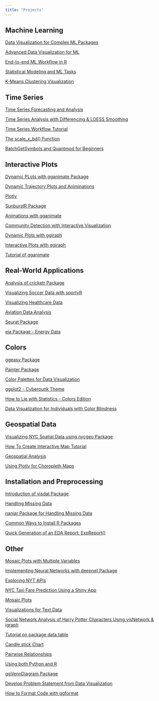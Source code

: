 ```yaml
---
title: "Projects"
---
```



## Machine Learning 

[Data Visualization for Complex ML Packages](https://youtu.be/EBd--bt9598)

[Advanced Data Visualization for ML](https://youtu.be/7iq81__dgno)

[End-to-end ML Workflow in R](https://youtu.be/Wp04i-YgADM)

[Statistical Modeling and ML Tasks](https://youtu.be/8eDR2k8Qo5k)

[K-Means Clustering Visualization](https://youtu.be/wjCz52U6smo)

## Time Series

[Time Series Forecasting and Analysis](https://www.youtube.com/watch?v=Y62JWEVG5Ek)

[Time Series Analysis with Differencing & LOESS Smoothing](https://youtu.be/26_NHo6Db8s)

[Time Series Workflow Tutorial](https://www.youtube.com/watch?v=Tp2NYxbrPjw)

[The scale_x_bd() Function](https://www.youtube.com/watch?v=rUO-_lZ0E-Y)

[BatchGetSymbols and Quantmod for Beginners](https://www.youtube.com/watch?v=r63ewpdRwa8)

## Interactive Plots

[Dynamic PLots with gganimate Package](https://youtu.be/ZrOJgP4DpHQ)

[Dynamic Trajectory Plots and Animinations](https://www.youtube.com/watch?v=GBaq2mwyJ6w)

[Plotly](https://youtu.be/eDcy8FDOBFo)

[SunburstR Package](https://youtu.be/9Nm0Jkdom5c)

[Animations with gganimate](https://youtu.be/zI-Jk2HrgmA)

[Community Detection with Interactive Visualization](https://www.youtube.com/watch?v=vLeD_lFopLQ)

[Dynamic Plots with ggiraph](https://youtu.be/QpNqfKTLllM)

[Interactive Plots with ggiraph](https://youtu.be/RqiXANq9lVk)

[Tutorial of gganimate](https://youtu.be/2LGbjRGNsek)

## Real-World Applications

[Analysis of cricketr Package](https://youtu.be/QkQ3HA_hesc)

[Visualizing Soccer Data with sportyR](https://youtu.be/eRBKoSGxuao)

[Visualizing Healthcare Data](https://www.youtube.com/@RamonCiutadPerez)

[Aviation Data Analysis](https://youtu.be/vy06h_f_Sk8)

[Seurat Package](https://youtu.be/KUuCtoODXsE)

[eia Package - Energy Data](https://www.youtube.com/watch?v=SekYp6lYtZs)

## Colors

[ggeasy Package](https://youtu.be/Fe4J7t0pooE)

[Painter Package](https://www.youtube.com/watch?v=Lw3P8rJvSGA)

[Color Palettes for Data Visualization](https://youtu.be/BKMKCMKe1yE)

[ggplot2 - Cyberpunk Theme](https://youtu.be/L8xnZ-rPgwg?si=J13v0wIAuB2lZJYD)

[How to Lie with Statistics - Colors Edition](https://youtu.be/tVE_dHMYU0U)

[Data Visualization for Individuals with Color Blindness](https://youtu.be/JzD8F0ucCOI)

## Geospatial Data

[Visualizing NYC Spatial Data using nycgeo Package](https://youtu.be/IBWy4g6BVa8)

[How To Create Interactive Map Tutorial](https://youtu.be/cfxSvEAa1w0)

[Geospatial Analysis](https://youtu.be/FVubOvHy9-k?feature=shared)

[Using Plotly for Choropleth Maps](https://www.youtube.com/watch?v=8vxjZlrUJt0)

## Installation and Preprocessing 

[Introduction of visdat Package](https://youtu.be/NZA0k11vHO8)

[Handling Missing Data](https://youtu.be/8Bw_YV86vvs?si=3fSScuPFpxi7mxks)

[naniar Package for Handling Missing Data](https://youtu.be/h5Yx3F1HO4M)

[Common Ways to Install R Packages](https://www.youtube.com/watch?v=cP7KpGvCM1U)

[Quick Generation of an EDA Report: ExpReport()](https://youtu.be/GiG7TiiPP2Q)

## Other

[Mosaic Plots with Multiple Variables](https://www.youtube.com/watch?v=f2EO7fe-SW4)

[Implementing Neural Networks with deepnet Package](https://www.youtube.com/watch?v=3YZDeFBF388)

[Exploring NYT APIs](https://youtu.be/Y2VEh6Sm2DM)

[NYC Taxi Fare Prediction Using a Shiny App](https://youtu.be/KruI6i_2N84)

[Mosaic Plots](https://www.youtube.com/watch?v=pnkbf_5sju4)

[Visualizations for Text Data](https://www.youtube.com/watch?v=8IyKcy501DQ)

[Social Network Analysis of Harry Potter Characters Using visNetwork & igraph](https://www.youtube.com/watch?v=2KaArTX6E9s)

[Tutorial on package data.table](https://www.youtube.com/watch?v=k79OvRtJz1Q)

[Candle stick Chart](https://youtu.be/u3GCDnK5I0Y)

[Pairwise Relationships](https://youtu.be/9dpovZDz4qo?si=S5j_OweHru67scAq)

[Using both Python and R](https://youtu.be/x8fKB5AX9Rc)

[ggVennDiagram Package](https://youtu.be/qG7zGDXU_Ts)

[Develop Problem Statement from Data Visualization](https://youtu.be/LG2N0XOR27w)

[How to Format Code with ggformat](https://youtu.be/4xwWypdovzg)
